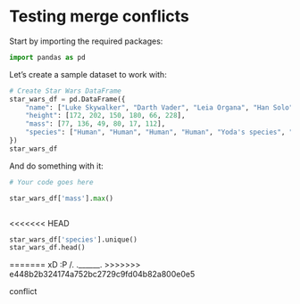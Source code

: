 # Testing merge conflicts

Start by importing the required packages:


```python
import pandas as pd
```

Let's create a sample dataset to work with:

```python
# Create Star Wars DataFrame
star_wars_df = pd.DataFrame({
    "name": ["Luke Skywalker", "Darth Vader", "Leia Organa", "Han Solo", "Yoda", "Chewbacca"],
    "height": [172, 202, 150, 180, 66, 228],
    "mass": [77, 136, 49, 80, 17, 112],
    "species": ["Human", "Human", "Human", "Human", "Yoda's species", "Wookiee"]
})
star_wars_df
```

And do something with it:

```python
# Your code goes here

star_wars_df['mass'].max()



```

<<<<<<< HEAD
```python
star_wars_df['species'].unique()
star_wars_df.head()
```
=======
xD :P /.\ .______.
>>>>>>> e448b2b324174a752bc2729c9fd04b82a800e0e5


conflict